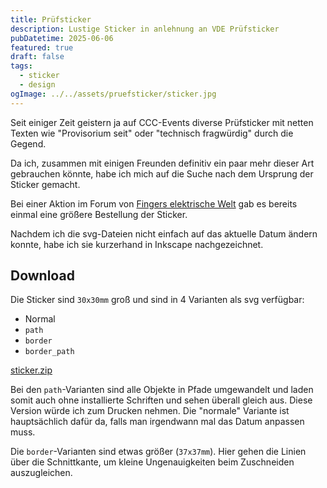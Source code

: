 ```yaml
---
title: Prüfsticker
description: Lustige Sticker in anlehnung an VDE Prüfsticker
pubDatetime: 2025-06-06
featured: true
draft: false
tags:
  - sticker
  - design
ogImage: ../../assets/pruefsticker/sticker.jpg
---
```



Seit einiger Zeit geistern ja auf CCC-Events diverse Prüfsticker mit netten Texten wie "Provisorium seit" oder
"technisch fragwürdig" durch die Gegend.

Da ich, zusammen mit einigen Freunden definitiv ein paar mehr dieser Art gebrauchen könnte,
habe ich mich auf die Suche nach dem Ursprung der Sticker gemacht.

Bei einer Aktion im Forum von [Fingers elektrische Welt](https://www.fingers-welt.de/phpBB/viewtopic.php?t=19190) gab es
bereits einmal eine größere Bestellung der Sticker.

Nachdem ich die svg-Dateien nicht einfach auf das aktuelle Datum ändern konnte, habe ich sie kurzerhand in Inkscape
nachgezeichnet.

<div className="flex flex-row gap-4">
  <Picture
    src={Provisorium_seit}
    formats={["avif", "webp"]}
    alt="Provisorium seit Sticker"
  />
  <Picture
    src={Technisch_fragwuerdig}
    formats={["avif", "webp"]}
    alt="Technisch fragwürdig Sticker"
  />
  <Picture
    src={Broken_since}
    formats={["avif", "webp"]}
    alt="Broken since Sticker"
  />
</div>

## Download

Die Sticker sind `30x30mm` groß und sind in 4 Varianten als svg verfügbar:

- Normal
- `path`
- `border`
- `border_path`

[sticker.zip](/assets/pruefsticker/sticker.zip)

Bei den `path`-Varianten sind alle Objekte in Pfade umgewandelt und laden somit auch ohne installierte Schriften und sehen überall gleich aus.
Diese Version würde ich zum Drucken nehmen. Die "normale" Variante ist hauptsächlich dafür da, falls man irgendwann mal das Datum anpassen muss.

Die `border`-Varianten sind etwas größer (`37x37mm`). Hier gehen die Linien über die Schnittkante, um kleine Ungenauigkeiten beim Zuschneiden auszugleichen.
